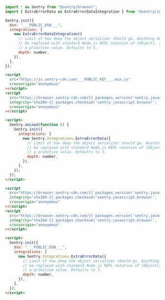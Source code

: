 ```javascript {tabTitle: ESM}
import * as Sentry from "@sentry/browser";
import { ExtraErrorData as ExtraErrorDataIntegration } from "@sentry/integrations";

Sentry.init({
  dsn: "___PUBLIC_DSN___",
  integrations: [
    new ExtraErrorDataIntegration({
      // Limit of how deep the object serializer should go. Anything deeper than limit will
      // be replaced with standard Node.js REPL notation of [Object], [Array], [Function] or
      // a primitive value. Defaults to 3.
      depth: number,
    }),
  ],
});
```

```html {tabTitle: Loader}
<script
  src="https://js.sentry-cdn.com/___PUBLIC_KEY___.min.js"
  crossorigin="anonymous"
></script>
<script
  src="https://browser.sentry-cdn.com/{{ packages.version('sentry.javascript.browser') }}/extraerrordata.min.js"
  integrity="sha384-{{ packages.checksum('sentry.javascript.browser', 'extraerrordata.min.js', 'sha384-base64') }}"
  crossorigin="anonymous"
></script>

<script>
  Sentry.onLoad(function () {
    Sentry.init({
      integrations: [
        new Sentry.Integrations.ExtraErrorData({
          // Limit of how deep the object serializer should go. Anything deeper than limit will
          // be replaced with standard Node.js REPL notation of [Object], [Array], [Function] or
          // a primitive value. Defaults to 3.
          depth: number,
        }),
      ],
    });
  });
</script>
```

```html {tabTitle: CDN}
<script
  src="https://browser.sentry-cdn.com/{{ packages.version('sentry.javascript.browser') }}/bundle.tracing.min.js"
  integrity="sha384-{{ packages.checksum('sentry.javascript.browser', 'bundle.tracing.min.js', 'sha384-base64') }}"
  crossorigin="anonymous"
></script>
<script
  src="https://browser.sentry-cdn.com/{{ packages.version('sentry.javascript.browser') }}/extraerrordata.min.js"
  integrity="sha384-{{ packages.checksum('sentry.javascript.browser', 'extraerrordata.min.js', 'sha384-base64') }}"
  crossorigin="anonymous"
></script>

<script>
  Sentry.init({
    dsn: "___PUBLIC_DSN___",
    integrations: [
      new Sentry.Integrations.ExtraErrorData({
        // Limit of how deep the object serializer should go. Anything deeper than limit will
        // be replaced with standard Node.js REPL notation of [Object], [Array], [Function] or
        // a primitive value. Defaults to 3.
        depth: number,
      }),
    ],
  });
</script>
```
